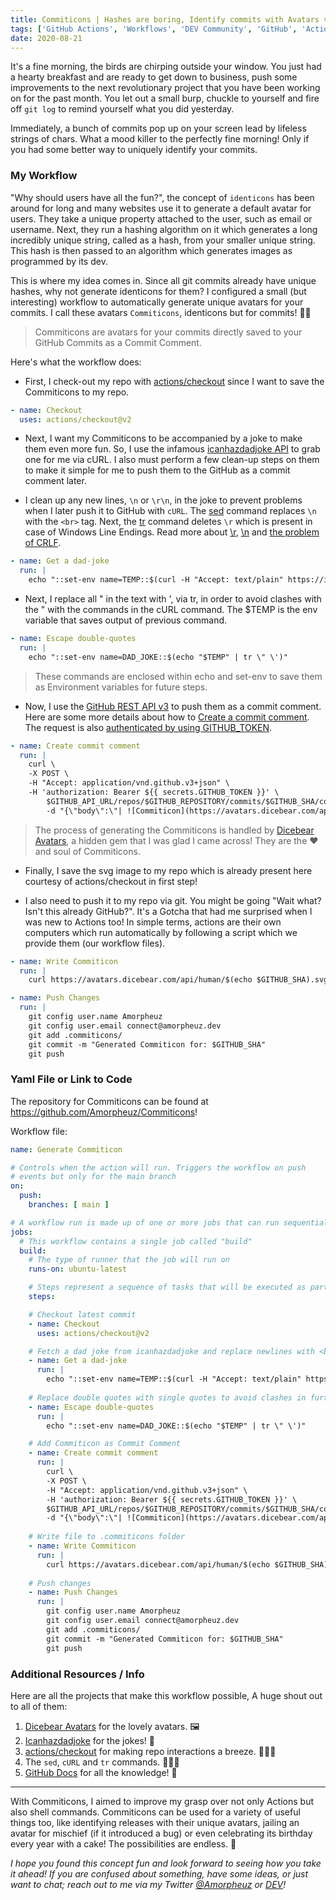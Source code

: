 ```yaml
---
title: Commiticons | Hashes are boring, Identify commits with Avatars via Actions
tags: ['GitHub Actions', 'Workflows', 'DEV Community', 'GitHub', 'Actions', 'Identicons']
date: 2020-08-21
---
```


It's a fine morning, the birds are chirping outside your window. You just had a hearty breakfast and are ready to get down to business, push some improvements to the next revolutionary project that you have been working on for the past month. You let out a small burp, chuckle to yourself and fire off `git log` to remind yourself what you did yesterday. 

Immediately, a bunch of commits pop up on your screen lead by lifeless strings of chars. What a mood killer to the perfectly fine morning! Only if you had some better way to uniquely identify your commits.

### My Workflow

"Why should users have all the fun?", the concept of `identicons` has been around for long and many websites use it to generate a default avatar for users. They take a unique property attached to the user, such as email or username. Next, they run a hashing algorithm on it which generates a long incredibly unique string, called as a hash, from your smaller unique string. This hash is then passed to an algorithm which generates images as programmed by its dev.

This is where my idea comes in. Since all git commits already have unique hashes, why not generate identicons for them? I configured a small (but interesting) workflow to automatically generate unique avatars for your commits. I call these avatars `Commiticons`, identicons but for commits! 😬🎉

 >Commiticons are avatars for your commits directly saved to your GitHub Commits as a Commit Comment.

Here's what the workflow does:

- First, I check-out my repo with [actions/checkout](https://github.com/actions/checkout) since I want to save the Commiticons to my repo.
   
```yml
- name: Checkout
  uses: actions/checkout@v2
```

- Next, I want my Commiticons to be accompanied by a joke to make them even more fun. So, I use the infamous [icanhazdadjoke API](https://icanhazdadjoke.com/api) to grab one for me via cURL. I also must perform a few clean-up steps on them to make it simple for me to push them to the GitHub as a commit comment later.

- I clean up any new lines, `\n` or `\r\n`, in the joke to prevent problems when I later push it to GitHub with `cURL`. The [sed](https://www.gnu.org/software/sed/manual/sed.html) command replaces `\n` with the `<br>` tag. Next, the [tr](https://en.wikipedia.org/wiki/Tr_(Unix)) command deletes `\r` which is present in case of Windows Line Endings. Read more about [\r](https://en.wikipedia.org/wiki/Carriage_return#Computers), [\n](https://en.wikipedia.org/wiki/Newline#In_programming_languages) and [the problem of CRLF](https://www.hanselman.com/blog/CarriageReturnsAndLineFeedsWillUltimatelyBiteYouSomeGitTips.aspx).
   
```yml
- name: Get a dad-joke
  run: |
    echo "::set-env name=TEMP::$(curl -H "Accept: text/plain" https://icanhazdadjoke.com/ | sed -r ':a;N;$!ba;s/\n/<br>/g' | tr -d '\r')"
```

- Next, I replace all " in the text with ', via tr, in order to avoid clashes with the " with the commands in the cURL command. The $TEMP is the env variable that saves output of previous command.
   
```yml
- name: Escape double-quotes
  run: |
    echo "::set-env name=DAD_JOKE::$(echo "$TEMP" | tr \" \')"
```

> These commands are enclosed within echo and set-env to save them as Environment variables for future steps.   

- Now, I use the [GitHub REST API v3](https://docs.github.com/en/rest) to push them as a commit comment. Here are some more details about how to [Create a commit comment](https://docs.github.com/en/rest/reference/repos#create-a-commit-comment). The request is also [authenticated by using GITHUB_TOKEN](https://docs.github.com/en/actions/configuring-and-managing-workflows/authenticating-with-the-github_token).

```yml
- name: Create commit comment
  run: |
    curl \
    -X POST \
    -H "Accept: application/vnd.github.v3+json" \
    -H 'authorization: Bearer ${{ secrets.GITHUB_TOKEN }}' \
        $GITHUB_API_URL/repos/$GITHUB_REPOSITORY/commits/$GITHUB_SHA/comments \
        -d "{\"body\":\"| ![Commiticon](https://avatars.dicebear.com/api/human/$GITHUB_SHA.svg?h=250) | $DAD_JOKE |\n|:-:|:-:|\"}"
   ```
   
> The process of generating the Commiticons is handled by [Dicebear Avatars](https://avatars.dicebear.com/), a hidden gem that I was glad I came across! They are the ❤ and soul of Commiticons.

- Finally, I save the svg image to my repo which is already present here courtesy of actions/checkout in first step!

- I also need to push it to my repo via git. You might be going "Wait what? Isn't this already GitHub?". It's a Gotcha that had me surprised when I was new to Actions too! In simple terms, actions are their own computers which run automatically by following a script which we provide them (our workflow files).

```yml
- name: Write Commiticon
  run: |
    curl https://avatars.dicebear.com/api/human/$(echo $GITHUB_SHA).svg?h=250 --output .commiticons/$(echo $GITHUB_SHA).svg

- name: Push Changes
  run: |
    git config user.name Amorpheuz
    git config user.email connect@amorpheuz.dev
    git add .commiticons/
    git commit -m "Generated Commiticon for: $GITHUB_SHA"
    git push
```

### Yaml File or Link to Code

The repository for Commiticons can be found at https://github.com/Amorpheuz/Commiticons!

Workflow file:
```yml
name: Generate Commiticon

# Controls when the action will run. Triggers the workflow on push
# events but only for the main branch
on:
  push:
    branches: [ main ]

# A workflow run is made up of one or more jobs that can run sequentially or in parallel
jobs:
  # This workflow contains a single job called "build"
  build:
    # The type of runner that the job will run on
    runs-on: ubuntu-latest

    # Steps represent a sequence of tasks that will be executed as part of the job
    steps:

    # Checkout latest commit
    - name: Checkout
      uses: actions/checkout@v2

    # Fetch a dad joke from icanhazdadjoke and replace newlines with <br> tag
    - name: Get a dad-joke
      run: |
        echo "::set-env name=TEMP::$(curl -H "Accept: text/plain" https://icanhazdadjoke.com/ | sed -r ':a;N;$!ba;s/\n/<br>/g' | tr -d '\r')"
    
    # Replace double quotes with single quotes to avoid clashes in further text
    - name: Escape double-quotes
      run: |
        echo "::set-env name=DAD_JOKE::$(echo "$TEMP" | tr \" \')"

    # Add Commiticon as Commit Comment
    - name: Create commit comment
      run: |
        curl \
        -X POST \
        -H "Accept: application/vnd.github.v3+json" \
        -H 'authorization: Bearer ${{ secrets.GITHUB_TOKEN }}' \
        $GITHUB_API_URL/repos/$GITHUB_REPOSITORY/commits/$GITHUB_SHA/comments \
        -d "{\"body\":\"| ![Commiticon](https://avatars.dicebear.com/api/human/$GITHUB_SHA.svg?h=250) | $DAD_JOKE |\n|:-:|:-:|\"}"
    
    # Write file to .commiticons folder
    - name: Write Commiticon
      run: |
        curl https://avatars.dicebear.com/api/human/$(echo $GITHUB_SHA).svg?h=250 --output .commiticons/$(echo $GITHUB_SHA).svg
    
    # Push changes
    - name: Push Changes
      run: |
        git config user.name Amorpheuz
        git config user.email connect@amorpheuz.dev
        git add .commiticons/
        git commit -m "Generated Commiticon for: $GITHUB_SHA"
        git push
```

### Additional Resources / Info

Here are all the projects that make this workflow possible, A huge shout out to all of them:

1. [Dicebear Avatars](https://github.com/DiceBear/avatars) for the lovely avatars. 🖼
2. [Icanhazdadjoke](https://icanhazdadjoke.com/) for the jokes! 🤣
3. [actions/checkout](https://github.com/actions/checkout) for making repo interactions a breeze. 🏄🏽‍♂️
4. The `sed`, `cURL` and `tr` commands. 👨🏽‍💻
5. [GitHub Docs](https://docs.github.com/en) for all the knowledge! 🧠

<hr/>

With Commiticons, I aimed to improve my grasp over not only Actions but also shell commands. Commiticons can be used for a variety of useful things too, like identifying releases with their unique avatars, jailing an avatar for mischief (if it introduced a bug) or even celebrating its birthday every year with a cake! The possibilities are endless. 🤯

_I hope you found this concept fun and look forward to seeing how you take it ahead! If you are confused about something, have some ideas, or just want to chat; reach out to me via my Twitter [@Amorpheuz](https://twitter.com/amorpheuz) or [DEV](https://dev.to/amorpheuz)!_
